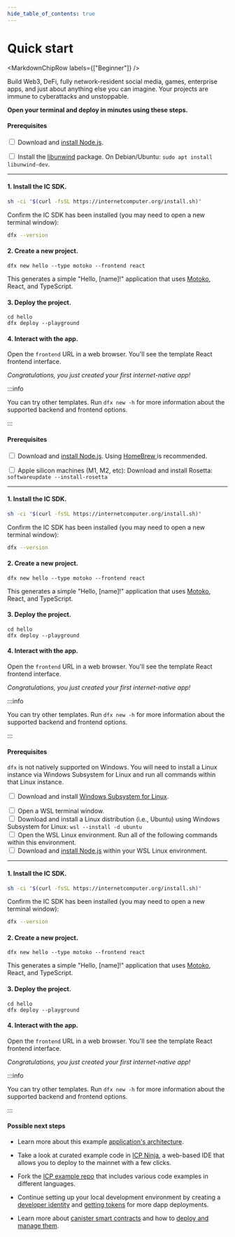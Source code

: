```yaml
---
hide_table_of_contents: true
---
```



# Quick start

<MarkdownChipRow labels={["Beginner"]} />

Build Web3, DeFi, fully network-resident social media, games, enterprise apps,
and just about anything else you can imagine. Your projects are immune to cyberattacks and unstoppable.

**Open your terminal and deploy in minutes using these steps.**

<AdornedTabs defaultValue={useOs().current}>
<TabItem value={OsType.Linux} label="Linux">

#### Prerequisites

<input type="checkbox"/> Download and <a href="https://nodejs.org/en/download/package-manager">install Node.js</a>.
<div>
</div>
<input type="checkbox"/> Install the <a href="https://github.com/libunwind/libunwind">libunwind</a> package. On Debian/Ubuntu: <code>sudo apt install libunwind-dev</code>.

---------

#### 1. Install the IC SDK.

```bash
sh -ci "$(curl -fsSL https://internetcomputer.org/install.sh)"
```

Confirm the IC SDK has been installed (you may need to open a new terminal window):

```bash
dfx --version
```

#### 2. Create a new project.

```
dfx new hello --type motoko --frontend react
```

This generates a simple "Hello, [name]!" application that uses [Motoko](/docs/motoko/main/getting-started/motoko-introduction), React, and TypeScript.


#### 3. Deploy the project.

```
cd hello
dfx deploy --playground
```

#### 4. Interact with the app.

Open the `frontend` URL in a web browser. You'll see the template React frontend interface.

*Congratulations, you just created your first internet-native app!*

:::info

You can try other templates. Run `dfx new -h` for more information about the supported backend and frontend options.

:::

</TabItem>
<TabItem value={OsType.macOs} label="macOS">

#### Prerequisites

<input type="checkbox"/> Download and <a href="https://nodejs.org/en/download/package-manager">install Node.js</a>. Using <a href="https://brew.sh/"> HomeBrew </a> is recommended.
<div>
</div>
<input type="checkbox"/> Apple silicon machines (M1, M2, etc): Download and install Rosetta: <code>softwareupdate --install-rosetta</code>

---------

#### 1. Install the IC SDK.

```bash
sh -ci "$(curl -fsSL https://internetcomputer.org/install.sh)"
```

Confirm the IC SDK has been installed (you may need to open a new terminal window):

```bash
dfx --version
```

#### 2. Create a new project.

```
dfx new hello --type motoko --frontend react
```

This generates a simple "Hello, [name]!" application that uses [Motoko](/docs/motoko/main/getting-started/motoko-introduction), React, and TypeScript.


#### 3. Deploy the project.

```
cd hello
dfx deploy --playground
```

#### 4. Interact with the app.

Open the `frontend` URL in a web browser. You'll see the template React frontend interface.

*Congratulations, you just created your first internet-native app!*

:::info

You can try other templates. Run `dfx new -h` for more information about the supported backend and frontend options.

:::

</TabItem>

<TabItem value={OsType.Windows} label="Windows">

#### Prerequisites

`dfx` is not natively supported on Windows. You will need to install a Linux instance via Windows Subsystem for Linux and run all commands within that Linux instance.

<input type="checkbox"/> Download and install <a href="https://docs.microsoft.com/en-us/windows/wsl/install"> Windows Subsystem for Linux</a>.
<div>
</div>
<input type="checkbox"/> Open a WSL terminal window.
<div>
</div>
<input type="checkbox"/> Download and install a Linux distribution (i.e., Ubuntu) using Windows Subsystem for Linux: <code>wsl --install -d ubuntu</code>
<div>
</div>
<input type="checkbox"/> Open the WSL Linux environment. Run all of the following commands within this environment.
<div>
</div>
<input type="checkbox"/> Download and <a href="https://learn.microsoft.com/en-us/windows/dev-environment/javascript/nodejs-on-wsl">install Node.js</a> within your WSL Linux environment.

---------

#### 1. Install the IC SDK.

```bash
sh -ci "$(curl -fsSL https://internetcomputer.org/install.sh)"
```

Confirm the IC SDK has been installed (you may need to open a new terminal window):

```bash
dfx --version
```

#### 2. Create a new project.

```
dfx new hello --type motoko --frontend react
```

This generates a simple "Hello, [name]!" application that uses [Motoko](/docs/motoko/main/getting-started/motoko-introduction), React, and TypeScript.


#### 3. Deploy the project.

```
cd hello
dfx deploy --playground
```

#### 4. Interact with the app.

Open the `frontend` URL in a web browser. You'll see the template React frontend interface.

*Congratulations, you just created your first internet-native app!*

:::info

You can try other templates. Run `dfx new -h` for more information about the supported backend and frontend options.

:::

</TabItem>

</AdornedTabs>

#### Possible next steps

- Learn more about this example [application's architecture](app-architecture.mdx).

- Take a look at curated example code in [ICP Ninja](https://icp.ninja), a web-based IDE that allows you to deploy to the mainnet with a few clicks.

- Fork the [ICP example repo](https://github.com/dfinity/examples) that includes various code examples in different languages.

- Continue setting up your local development environment by creating a [developer identity](/docs/building-apps/getting-started/identities) and [getting tokens](/docs/building-apps/getting-started/tokens-and-cycles) for more dapp deployments.

- Learn more about [canister smart contracts](/docs/building-apps/developing-canisters/write) and how to [deploy and manage them](/docs/building-apps/developing-canisters/deploy).
